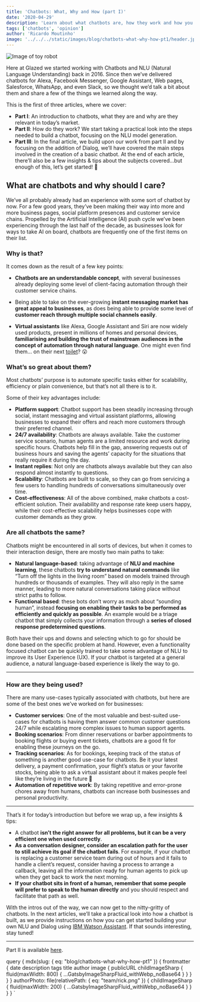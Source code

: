 ```yaml
---
title: 'Chatbots: What, Why and How (part I)'
date: '2020-04-29'
description: 'Learn about what chatbots are, how they work and how you can build your own'
tags: ['chatbots', 'opinion']
author: 'Ricardo Moutinho'
image: '../../../static/images/blog/chatbots-what-why-how-pt1/header.jpeg'
---
```



<Image src="blog/chatbots-what-why-how-pt1/header.jpeg" alt="Image of toy robot" />

Here at Glazed we started working with Chatbots and NLU (Natural Language Understanding) back in 2016. Since then we’ve delivered chatbots for Alexa, Facebook Messenger, Google Assistant, Web pages, Salesforce, WhatsApp, and even Slack, so we thought we’d talk a bit about them and share a few of the things we learned along the way.

This is the first of three articles, where we cover:

- **Part I**: An introduction to chatbots, what they are and why are they relevant in today’s market.
- **Part II**: How do they work? We start taking a practical look into the steps needed to build a chatbot, focusing on the NLU model generation.
- **Part III**: In the final article, we build upon our work from part II and by focusing on the addition of Dialog, we’ll have covered the main steps involved in the creation of a basic chatbot.
  At the end of each article, there’ll also be a few insights & tips about the subjects covered…but enough of this, let’s get started! 💪

## What are chatbots and why should I care?

We’ve all probably already had an experience with some sort of chatbot by now. For a few good years, they’ve been making their way into more and more business pages, social platform presences and customer service chains. Propelled by the Artificial Intelligence (AI) push cycle we’ve been experiencing through the last half of the decade, as businesses look for ways to take AI on board, chatbots are frequently one of the first items on their list.

### Why is that?

It comes down as the result of a few key points:

- **Chatbots are an understandable concept**, with several businesses already deploying some level of client-facing automation through their customer service chains.

- Being able to take on the ever-growing **instant messaging market has great appeal to businesses**, as does being able to provide some level of **customer reach through multiple social channels easily**.

- **Virtual assistants** like Alexa, Google Assistant and Siri are now widely used products, present in millions of homes and personal devices, **familiarising and building the trust of mainstream audiences in the concept of automation through natural language**. One might even find them… on their next [toilet](https://www.youtube.com/watch?v=xYsy9Yd5grs)? 😮

### What’s so great about them?

Most chatbots’ purpose is to automate specific tasks either for scalability, efficiency or plain convenience, but that’s not all there is to it.

Some of their key advantages include:

- **Platform support**: Chatbot support has been steadily increasing through social, instant messaging and virtual assistant platforms, allowing businesses to expand their offers and reach more customers through their preferred channel.
- **24/7 availability**: Chatbots are always available. Take the customer service scenario, human agents are a limited resource and work during specific hours. Chatbots help fill in the gap, answering requests out of business hours and saving the agents’ capacity for the situations that really require it during the day.
- **Instant replies**: Not only are chatbots always available but they can also respond almost instantly to questions.
- **Scalability**: Chatbots are built to scale, so they can go from servicing a few users to handling hundreds of conversations simultaneously over time.
- **Cost-effectiveness**: All of the above combined, make chatbots a cost-efficient solution. Their availability and response rate keep users happy, while their cost-effective scalability helps businesses cope with customer demands as they grow.

### Are all chatbots the same?

Chatbots might be encountered in all sorts of devices, but when it comes to their interaction design, there are mostly two main paths to take:

- **Natural language-based**: taking advantage of **NLU and machine learning**, these chatbots **try to understand natural commands** like “Turn off the lights in the living room” based on models trained through hundreds or thousands of examples. They will also reply in the same manner, leading to more natural conversations taking place without strict paths to follow.
- **Functional based**: these bots don’t worry as much about “sounding human”, instead **focusing on enabling their tasks to be performed as efficiently and quickly as possible**. An example would be a triage chatbot that simply collects your information through a **series of closed response predetermined questions**.

Both have their ups and downs and selecting which to go for should be done based on the specific problem at hand. However, even a functionality focused chatbot can be quickly trained to take some advantage of NLU to improve its User Experience (UX). If your chatbot is targeted at a general audience, a natural language-based experience is likely the way to go.

---

### How are they being used?

There are many use-cases typically associated with chatbots, but here are some of the best ones we’ve worked on for businesses:

- **Customer services**: One of the most valuable and best-suited use-cases for chatbots is having them answer common customer questions 24/7 while escalating more complex issues to human support agents.
- **Booking scenarios**: From dinner reservations or barber appointments to booking flights or buying event tickets, chatbots are a good fit for enabling these journeys on the go.
- **Tracking scenarios**: As for bookings, keeping track of the status of something is another good use-case for chatbots. Be it your latest delivery, a payment confirmation, your flight’s status or your favorite stocks, being able to ask a virtual assistant about it makes people feel like they’re living in the future 🤖
- **Automation of repetitive work**: By taking repetitive and error-prone chores away from humans, chatbots can increase both businesses and personal productivity.

---

That’s it for today’s introduction but before we wrap up, a few insights & tips:

- A chatbot **isn’t the right answer for all problems, but it can be a very efficient one when used correctly**.
- **As a conversation designer, consider an escalation path for the user to still achieve its goal if the chatbot fails**. For example, if your chatbot is replacing a customer service team during out of hours and it fails to handle a client’s request, consider having a process to arrange a callback, leaving all the information ready for human agents to pick up when they get back to work the next morning.
- **If your chatbot sits in front of a human, remember that some people will prefer to speak to the human directly** and you should respect and facilitate that path as well.

With the intros out of the way, we can now get to the nitty-gritty of chatbots. In the next articles, we’ll take a practical look into how a chatbot is built, as we provide instructions on how you can get started building your own NLU and Dialog using [IBM Watson Assistant](https://www.ibm.com/cloud/watson-assistant/). If that sounds interesting, stay tuned!

---

Part II is available [here](/blog/chatbots-what-why-how-pt2).

  query {
    mdx(slug: { eq: "blog/chatbots-what-why-how-pt1" }) {
      frontmatter {
        date
        description
        tags
        title
        author
        image {
          publicURL
          childImageSharp {
            fluid(maxWidth: 800) {
              ...GatsbyImageSharpFluid_withWebp_noBase64
            }
          }
        }
      }
    }
    authorPhoto: file(relativePath: { eq: "team/rick.png" }) {
      childImageSharp {
        fluid(maxWidth: 200) {
          ...GatsbyImageSharpFluid_withWebp_noBase64
        }
      }
    }
  }
`
